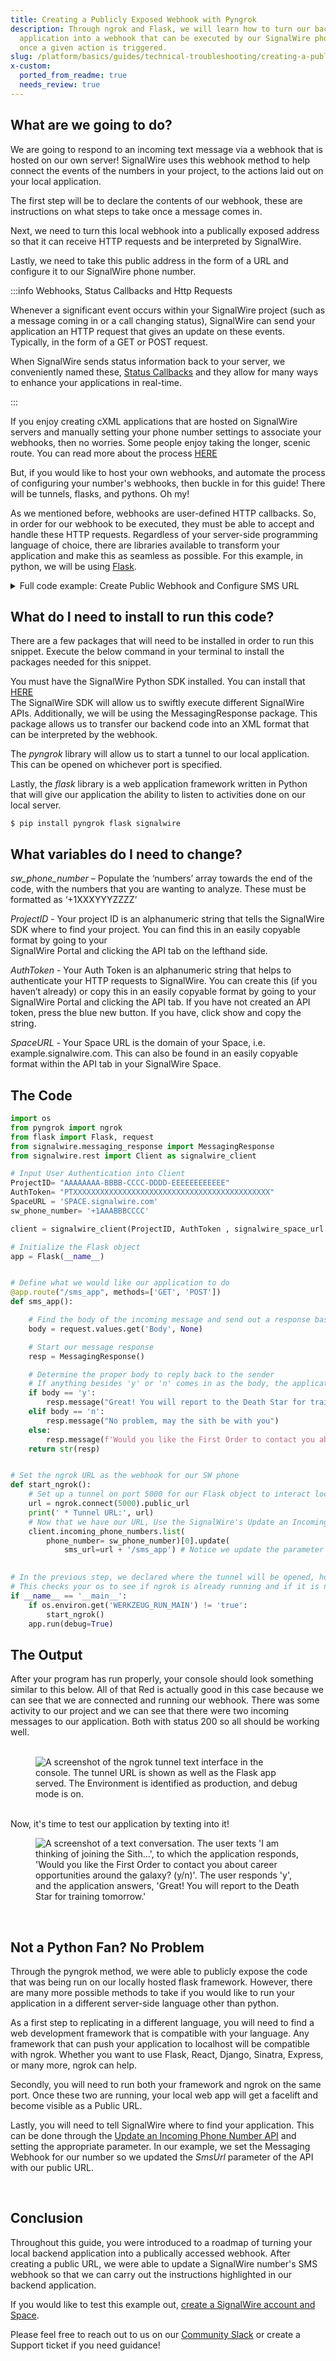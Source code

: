 ```yaml
---
title: Creating a Publicly Exposed Webhook with Pyngrok
description: Through ngrok and Flask, we will learn how to turn our backend
  application into a webhook that can be executed by our SignalWire phone number
  once a given action is triggered.
slug: /platform/basics/guides/technical-troubleshooting/creating-a-publically-exposed-webhook
x-custom:
  ported_from_readme: true
  needs_review: true
---
```




What are we going to do?
------------------------

We are going to respond to an incoming text message via a webhook that is hosted on our own server! SignalWire uses this webhook method to help connect the events of the numbers in your project, to the actions laid out on your local application.

The first step will be to declare the contents of our webhook, these are instructions on what steps to take once a message comes in. 

Next, we need to turn this local webhook into a publically exposed address so that it can receive HTTP requests and be interpreted by SignalWire. 

Lastly, we need to take this public address in the form of a URL and configure it to our SignalWire phone number.


:::info Webhooks, Status Callbacks and Http Requests

Whenever a significant event occurs within your SignalWire project (such as a message coming in or a call changing status), SignalWire can send your application an HTTP request that gives an update on these events. Typically, in the form of a GET or POST request. 

When SignalWire sends status information back to your server, we conveniently named these, [Status Callbacks](/platform/phone-numbers/guides/how-to-configure-your-webhook#status-callbacks) and they allow for many ways to enhance your applications in real-time.

:::

If you enjoy creating cXML applications that are hosted on SignalWire servers and manually setting your phone number settings to associate your webhooks, then no worries. Some people enjoy taking the longer, scenic route. You can read more about the process [HERE](/platform/phone-numbers/guides/how-to-configure-your-webhook) 

But, if you would like to host your own webhooks, and automate the process of configuring your number's webhooks, then buckle in for this guide! There will be tunnels, flasks, and pythons. Oh my!

As we mentioned before, webhooks are user-defined HTTP callbacks. So, in order for our webhook to be executed, they must be able to accept and handle these HTTP requests. Regardless of your server-side programming language of choice, there are libraries available to transform your application and make this as seamless as possible. For this example, in python, we will be using [Flask](https://flask.palletsprojects.com/en/2.0.x/).

<details>
  <summary>Full code example: Create Public Webhook and Configure SMS URL</summary>

```python
import os
from pyngrok import ngrok
from flask import Flask, request
from signalwire.messaging_response import MessagingResponse
from signalwire.rest import Client as signalwire_client

# Input User Authentication into Client
ProjectID= "AAAAAAAA-BBBB-CCCC-DDDD-EEEEEEEEEEEE"
AuthToken= "PTXXXXXXXXXXXXXXXXXXXXXXXXXXXXXXXXXXXXXXXXXXXX"
SpaceURL = 'SPACE.signalwire.com'
sw_phone_number= '+1AAABBBCCCC'

client = signalwire_client(ProjectID, AuthToken , signalwire_space_url = SpaceURL)

# Initialize the Flask object
app = Flask(__name__)


# Define what we would like our application to do
@app.route("/sms_app", methods=['GET', 'POST'])
def sms_app():

    # Find the body of the incoming message and send out a response based based on that string
    body = request.values.get('Body', None)

    # Start our message response
    resp = MessagingResponse()

    # Determine the proper body to reply back to the sender
    # If anything besides 'y' or 'n' comes in as the body, the application will send out the standard prompt (listed underneath the else statement)
    if body == 'y':
        resp.message("Great! You will report to the Death Star for training tomorrow")
    elif body == 'n':
        resp.message("No problem, may the sith be with you")
    else:
        resp.message(f'Would you like the First Order to contact you about career opportunities around the galaxy?(y/n)')
    return str(resp)


# Set the ngrok URL as the webhook for our SW phone
def start_ngrok():
    # Set up a tunnel on port 5000 for our Flask object to interact locally
    url = ngrok.connect(5000).public_url
    print(' * Tunnel URL:', url)
    # Now that we have our URL, Use the SignalWire's Update an Incoming Phone Number API
    client.incoming_phone_numbers.list(
        phone_number= sw_phone_number)[0].update(
            sms_url=url + '/sms_app') # Notice we update the parameter sms_url

# In the previous step, we declared where the tunnel will be opened, however we must start ngrok before a tunnel will be available to open
# This checks your os to see if ngrok is already running and if it isnt, will begin running
if __name__ == '__main__':
    if os.environ.get('WERKZEUG_RUN_MAIN') != 'true':
        start_ngrok()
    app.run(debug=True)
```

</details>

What do I need to install to run this code?
-------------------------------------------

There are a few packages that will need to be installed in order to run this snippet. Execute the below command in your terminal to install the packages needed for this snippet.

You must have the SignalWire Python SDK installed. You can install that [HERE](https://docs.signalwire.com/reference/compatibility-sdks/v3/#compatibility-rest-api-client-libraries-and-sdks-python)  
The SignalWire SDK will allow us to swiftly execute different SignalWire APIs. Additionally, we will be using the MessagingResponse package. This package allows us to transfer our backend code into an XML format that can be interpreted by the webhook.

The _pyngrok_ library will allow us to start a tunnel to our local application. This can be opened on whichever port is specified.

Lastly, the _flask_ library is a web application framework written in Python that will give our application the ability to listen to activities done on our local server.

```shell
$ pip install pyngrok flask signalwire
```

What variables do I need to change?
-----------------------------------

_sw_phone_number_ – Populate the ‘numbers’ array towards the end of the code, with the numbers that you are wanting to analyze. These must be formatted as ‘+1XXXYYYZZZZ’

_ProjectID_ - Your project ID is an alphanumeric string that tells the SignalWire SDK where to find your project. You can find this in an easily copyable format by going to your  
SignalWire Portal and clicking the API tab on the lefthand side.

_AuthToken_ - Your Auth Token is an alphanumeric string that helps to authenticate your HTTP requests to SignalWire. You can create this (if you haven’t already) or copy this in an easily copyable format by going to your SignalWire Portal and clicking the API tab. If you have not created an API token, press the blue new button. If you have, click show and copy the string.

_SpaceURL_ - Your Space URL is the domain of your Space, i.e. example.signalwire.com. This can also be found in an easily copyable format within the API tab in your SignalWire Space.

The Code
--------

```python
import os
from pyngrok import ngrok
from flask import Flask, request
from signalwire.messaging_response import MessagingResponse
from signalwire.rest import Client as signalwire_client

# Input User Authentication into Client
ProjectID= "AAAAAAAA-BBBB-CCCC-DDDD-EEEEEEEEEEEE"
AuthToken= "PTXXXXXXXXXXXXXXXXXXXXXXXXXXXXXXXXXXXXXXXXXXXX"
SpaceURL = 'SPACE.signalwire.com'
sw_phone_number= '+1AAABBBCCCC'

client = signalwire_client(ProjectID, AuthToken , signalwire_space_url = SpaceURL)

# Initialize the Flask object
app = Flask(__name__)


# Define what we would like our application to do
@app.route("/sms_app", methods=['GET', 'POST'])
def sms_app():

    # Find the body of the incoming message and send out a response based on that string
    body = request.values.get('Body', None)

    # Start our message response
    resp = MessagingResponse()

    # Determine the proper body to reply back to the sender
    # If anything besides 'y' or 'n' comes in as the body, the application will send out the standard prompt (listed underneath the else statement)
    if body == 'y':
        resp.message("Great! You will report to the Death Star for training tomorrow")
    elif body == 'n':
        resp.message("No problem, may the sith be with you")
    else:
        resp.message(f'Would you like the First Order to contact you about career opportunities around the galaxy?(y/n)')
    return str(resp)


# Set the ngrok URL as the webhook for our SW phone
def start_ngrok():
    # Set up a tunnel on port 5000 for our Flask object to interact locally
    url = ngrok.connect(5000).public_url
    print(' * Tunnel URL:', url)
    # Now that we have our URL, Use the SignalWire's Update an Incoming Phone Number API
    client.incoming_phone_numbers.list(
        phone_number= sw_phone_number)[0].update(
            sms_url=url + '/sms_app') # Notice we update the parameter sms_url
            

# In the previous step, we declared where the tunnel will be opened, however we must start ngrok before a tunnel will be available to open
# This checks your os to see if ngrok is already running and if it is not, ngrok will start
if __name__ == '__main__':
    if os.environ.get('WERKZEUG_RUN_MAIN') != 'true':
        start_ngrok()
    app.run(debug=True)
```

The Output
----------

After your program has run properly, your console should look something similar to this below. All of that Red is actually good in this case because we can see that we are connected and running our webhook. There was some activity to our project and we can see that there were two incoming messages to our application. Both with status 200 so all should be working well.  
<br />

<figure>
  <img className="img-800" src={require("./79cbb61-789C0380-A775-442B-92A5-68D90EE73074_4_5005_c.webP").default} alt="A screenshot of the ngrok tunnel text interface in the console. The tunnel URL is shown as well as the Flask app served. The Environment is identified as production, and debug mode is on." />
</figure>

<br />
Now, it's time to test our application by texting into it!
<br />

<figure>
  <img className="img-800" src={require("./55dffd0-join_the_sith.webP").default} alt="A screenshot of a text conversation. The user texts 'I am thinking of joining the Sith...', to which the application responds, 'Would you like the First Order to contact you about career opportunities around the galaxy? (y/n)'. The user responds 'y', and the application answers, 'Great! You will report to the Death Star for training tomorrow.'" />
</figure>

<br />

Not a Python Fan? No Problem
----------------------------

Through the pyngrok method, we were able to publicly expose the code that was being run on our locally hosted flask framework. However, there are many more possible methods to take if you would like to run your application in a different server-side language other than python.

As a first step to replicating in a different language, you will need to find a web development framework that is compatible with your language. Any framework that can push your application to localhost will be compatible with ngrok. Whether you want to use Flask, React, Django, Sinatra, Express, or many more, ngrok can help.

Secondly, you will need to run both your framework and ngrok on the same port. Once these two are running, your local web app will get a facelift and become visible as a Public URL.

Lastly, you will need to tell SignalWire where to find your application. This can be done through the [Update an Incoming Phone Number API](/rest/compatibility-api/endpoints/update-incoming-phone-number)  and setting the appropriate parameter. In our example, we set the Messaging Webhook for our number so we updated the _SmsUrl_ parameter of the API with our public URL.

<br />

Conclusion
----------

Throughout this guide, you were introduced to a roadmap of turning your local backend application into a publically accessed webhook. 
After creating a public URL, we were able to update a SignalWire number's SMS webhook so that we can carry out the instructions highlighted in our backend application.

If you would like to test this example out, [create a SignalWire account and Space](https://id.signalwire.com/signup/account/new?s=1).

Please feel free to reach out to us on our [Community Slack](http://signalwire.community/) 
or create a Support ticket if you need guidance!
